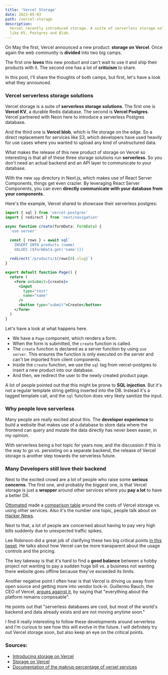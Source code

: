 ```yaml
---
title: 'Vercel Storage'
date: 2023-05-03
path: /vercel-storage
description:
  Vercel recently introduced storage. A suite of serverless storage solutions
  like KV, Postgres and Blob.
---
```


On May the first, Vercel announced a new product: **storage on Vercel**. Once
again the web community is **divided** into two big camps.

The first one **loves** this new product and can't wait to use it and ship their
products with it. The second one has a lot of **criticism** to share.

In this post, I'll share the thoughts of both camps, but first, let's have a
look what they announced.

### Vercel serverless storage solutions

Vercel storage is a suite of **serverless storage solutions**. The first one is
**Vercel KV**, a durable Redis database. The second is **Vercel Postgres**.
Vercel partnered with Neon here to introduce a serverless Postgres database.

And the third one is **Vercel blob**, which is file storage on the edge. So a
direct replacement for services like S3, which developers have used heavily for
use cases where you wanted to upload any kind of unstructured data.

What makes the release of this new product of storage on Vercel so interesting
is that all of these three storage solutions run **serverless**. So you don't
need an actual backend and an API layer to communicate to your database.

With the new `app` directory in Next.js, which makes use of React Server
Components, things get even crazier. By leveraging React Server Components, you
can even **directly communicate with your database from your components**.

Here's the example, Vercel shared to showcase their serverless postgres:

```jsx
import { sql } from 'vercel-postgres'
import { redirect } from 'next/navigation'

async function create(formData: FormData) {
  'use server'

  const { rows } = await sql`
    INSERT INTO products (name)
    VALUES ($formData.get('name')})
  `
  redirect(`/products/${rows[0].slug}`)
}

export default function Page() {
  return (
    <form onSubmit={create}>
      <input
        type="text"
        name="name"
      />
      <button type="submit">Create</button>
    </form>
  )
}
```

Let's have a look at what happens here.

- We have a `Page` component, which renders a form.
- When the form is submitted, the `create` function is called.
- The `create` function is declared as a server function by using `use server`.
  This ensures the function is only executed on the server and can't be imported
  from client components.
- Inside the `create` function, we use the `sql` tag from vercel-postgres to
  insert a new product into our database.
- And then, we redirect the user to the newly created product page.

A lot of people pointed out that this might be prone to **SQL injection**. But
it's not a regular template string getting inserted into the DB. Instead it's a
tagged template call, and the `sql` function does very likely sanitize the
input.

### Why people love serverless

Many people are really excited about this. The **developer experience** to build
a website that makes use of a database to store data where the frontend can
query and mutate the data directly has never been easier, in my opinion.

With serverless being a hot topic for years now, and the discussion if this is
the way to go vs. persisting on a separate backend, the release of Vercel
storage is another step towards the serverless future.

### Many Developers still love their backend

Next to the excited crowd are a lot of people who raise some **serious
concerns**. The first one, and probably the biggest one, is that Vercel storage
is just a **wrapper** around other services where you **pay a lot** to have a
better DX.

[Ottomated](https://twitter.com/Ottomated_) made a
[comparison table](https://service-markup.vercel.app/) around the costs of
Vercel storage vs. using other services. Also it's the number one topic, people
talk about on [Hacker News](https://news.ycombinator.com/item?id=35774730).

Next to that, a lot of people are concerned about having to pay very high bills
suddenly due to unexpected traffic spikes.

Lee Robinson did a great job of clarifying these two big critical points
[in this tweet](https://twitter.com/leeerob/status/1653636931291602953). He
talks about how Vercel can be more transparent about the usage controls and the
pricing.

The key takeway is that it's hard to find a **good balance** between a hobby
project not wanting to pay a sudden huge bill vs. a business not wanting there
website goes offline because they've exceeded its limits.

Another negative point I often hear is that Vercel is driving us away from open
source and getting more into vendor lock-in. Guillermo Rauch, the CEO of Vercel,
[argues against it](https://twitter.com/rauchg/status/1653523458616340483), by
saying that "everything about the platform remains composable".

He points out that "serverless databases are cool, but most of the world's
backend and data already exists and are not moving anytime soon."

I find it really interesting to follow these developments around serverless and
I'm curious to see how this will evolve in the future. I will definitely try out
Vercel storage soon, but also keep an eye on the critical points.

### Sources:

- [Introducing storage on Vercel](https://vercel.com/blog/vercel-storage)
- [Storage on Vercel](https://news.ycombinator.com/item?id=35774730)
- [Documentation of the makrup percentage of versel services](https://service-markup.vercel.app/)

